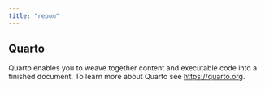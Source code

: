 ```yaml
---
title: "repom"
---
```


## Quarto

Quarto enables you to weave together content and executable code into a finished document. To learn more about Quarto see <https://quarto.org>.

